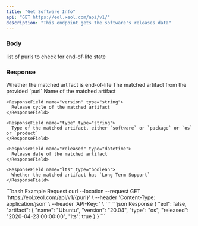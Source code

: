 ```yaml
---
title: "Get Software Info"
api: "GET https://eol.xeol.com/api/v1/"
description: "This endpoint gets the software's releases data"
---
```


### Body

<ParamField body="purls" type="string[]">
  list of purls to check for end-of-life state
</ParamField>

### Response

<ResponseField name="eol" type="boolean">
  Whether the matched artifact is end-of-life
</ResponseField>

<ResponseField name="artifact" type="object">
  The matched artifact from the provided `purl`

  <Expandable title="artifact">
    <ResponseField name="name" type="string">
      Name of the matched artifact
    </ResponseField>

    <ResponseField name="version" type="string">
      Release cycle of the matched artifact
    </ResponseField>

    <ResponseField name="type" type="string">
      Type of the matched artifact, either `software` or `package` or `os` or `product`
    </ResponseField>

    <ResponseField name="released" type="datetime">
      Release date of the matched artifact
    </ResponseField>

    <ResponseField name="lts" type="boolean">
      Whether the matched artifact has `Long Term Support`
    </ResponseField>
  </Expandable>
</ResponseField>

<RequestExample>
  ```bash Example Request
  curl --location --request GET 'https://eol.xeol.com/api/v1/{purl}' \
  --header 'Content-Type: application/json' \
  --header 'API-Key: <API_KEY>' \
  ```
</RequestExample>

<ResponseExample>
  ```json Response
  {
    "eol": false,
    "artifact": {
      "name": "Ubuntu",
      "version": "20.04",
      "type": "os",
      "released": "2020-04-23 00:00:00",
      "lts": true
    }
  }
  ```
</ResponseExample>
